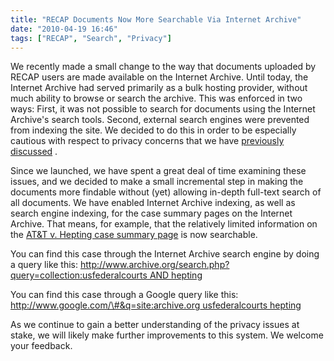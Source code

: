 ```yaml
---
title: "RECAP Documents Now More Searchable Via Internet Archive"
date: "2010-04-19 16:46"
tags: ["RECAP", "Search", "Privacy"]
---
```


We recently made a small change to the way that documents uploaded by RECAP
users are made available on the Internet Archive. Until today, the Internet
Archive had served primarily as a bulk hosting provider, without much ability
to browse or search the archive. This was enforced in two ways: First, it was
not possible to search for documents using the Internet Archive's search tools.
Second, external search engines were prevented from indexing the site. We
decided to do this in order to be especially cautious with respect to privacy
concerns that we have
[previously discussed](/2009/08/18/accessing-the-recap-repository-without-pacer/)
.

Since we launched, we have spent a great deal of time examining these issues,
and we decided to make a small incremental step in making the documents more
findable without (yet) allowing in-depth full-text search of all documents. We
have enabled Internet Archive indexing, as well as search engine indexing, for
the case summary pages on the Internet Archive. That means, for example, that
the relatively limited information on
the [AT&T v. Hepting case summary page](http://www.archive.org/details/gov.uscourts.cand.175966/)
is now searchable.

You can find this case through the Internet Archive search engine by
doing a query like this:
[http://www.archive.org/search.php?query=collection:usfederalcourts AND
hepting](http://www.archive.org/search.php?query=collection%3Ausfederalcourts%20AND%20hepting)

You can find this case through a Google query like this:
[http://www.google.com/\#&q=site:archive.org usfederalcourts
hepting](http://www.google.com/#&q=site:archive.org%20usfederalcourts%20hepting)

As we continue to gain a better understanding of the privacy issues at
stake, we will likely make further improvements to this system. We
welcome your feedback.
